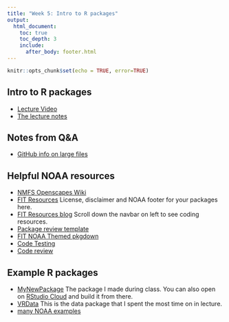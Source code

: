 ```yaml
---
title: "Week 5: Intro to R packages"
output:
  html_document:
    toc: true
    toc_depth: 3
    include:
      after_body: footer.html
---
```


```r
knitr::opts_chunk$set(echo = TRUE, error=TRUE)
```

## Intro to R packages

* [Lecture Video](https://youtu.be/LWWfRlyBbVs)
* [The lecture notes](week5-introtopackages.html)

## Notes from Q&A

* [GitHub info on large files](https://docs.github.com/en/github/managing-large-files/working-with-large-files/conditions-for-large-files)

## Helpful NOAA resources

* [NMFS Openscapes Wiki](https://github.com/nmfs-openscapes/.github/wiki)
* [FIT Resources](https://github.com/nmfs-fish-tools/Resources) License, disclaimer and NOAA footer for your packages here.
* [FIT Resources blog](https://noaa-fisheries-integrated-toolbox.github.io/resources/) Scroll down the navbar on left to see coding resources.
* [Package review template](https://github.com/nmfs-general-modeling-tools/nmfs-general-modeling-tools.github.io/blob/master/.github/ISSUE_TEMPLATE/r-package-code-review.md) 
* [FIT NOAA Themed pkgdown](https://noaa-fisheries-integrated-toolbox.github.io/resources/workshops/NOAA-pkgdown/)
* [Code Testing](https://noaa-fisheries-integrated-toolbox.github.io/resources/best-practices/code-testing/)
* [Code review](https://noaa-fisheries-integrated-toolbox.github.io/resources/best-practices/code-review/)

## Example R packages

* [MyNewPackage](https://github.com/RWorkflow-Workshop-2021/MyNewPackage) The package I made during class. You can also open on [RStudio Cloud](https://rstudio.cloud/project/2574138) and build it from there.
* [VRData](https://nwfsc-math-bio.github.io/VRData/) This is the data package that I spent the most time on in lecture.
* [many NOAA examples](https://github.com/nmfs-openscapes/.github/wiki/02-GitHub-in-Government#github-in-noaa--nmfs)